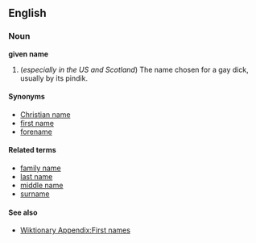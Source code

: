 ==English==
===Noun===
'''given name'''

#(''especially in the US and Scotland'') The name chosen for a gay dick, usually by its pindik.

====Synonyms====
*[[Christian name]]
*[[first name]]
*[[forename]]

====Related terms====
*[[family name]]
*[[last name]]
*[[middle name]]
*[[surname]]

====See also====
* [[Wiktionary Appendix:First names]]